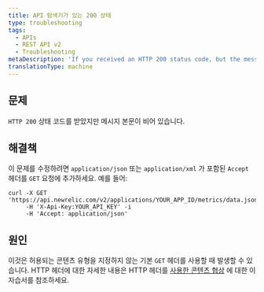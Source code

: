```yaml
---
title: API 탐색기가 있는 200 상태
type: troubleshooting
tags:
  - APIs
  - REST API v2
  - Troubleshooting
metaDescription: 'If you received an HTTP 200 status code, but the message body is empty, make sure you have specified an Accept header in your GET request.'
translationType: machine
---
```


## 문제

`HTTP 200` 상태 코드를 받았지만 메시지 본문이 비어 있습니다.

## 해결책

이 문제를 수정하려면 `application/json` 또는 `application/xml` 가 포함된 `Accept` 헤더를 `GET` 요청에 추가하세요. 예를 들어:

```
curl -X GET 'https://api.newrelic.com/v2/applications/YOUR_APP_ID/metrics/data.json'
     -H 'X-Api-Key:YOUR_API_KEY' -i
     -H 'Accept: application/json'
```

## 원인

이것은 허용되는 콘텐츠 유형을 지정하지 않는 기본 `GET` 헤더를 사용할 때 발생할 수 있습니다. HTTP 헤더에 대한 자세한 내용은 HTTP 헤더를 [사용한 콘텐츠 협상](https://restfulapi.net/content-negotiation/) 에 대한 이 자습서를 참조하세요.